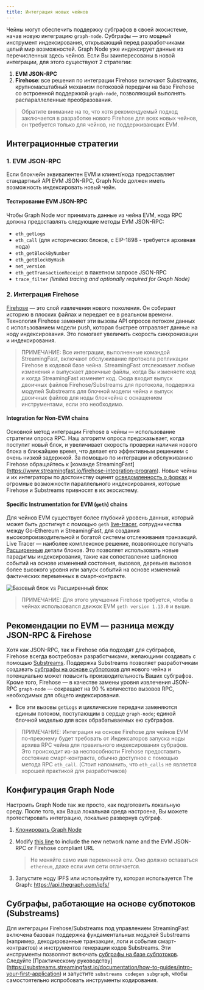```yaml
---
title: Интеграция новых чейнов
---
```


Чейны могут обеспечить поддержку субграфов в своей экосистеме, начав новую интеграцию `graph-node`. Субграфы — это мощный инструмент индексирования, открывающий перед разработчиками целый мир возможностей. Graph Node уже индексирует данные из перечисленных здесь чейнов. Если Вы заинтересованы в новой интеграции, для этого существуют 2 стратегии:

1. **EVM JSON-RPC**
2. **Firehose**: все решения по интеграции Firehose включают Substreams, крупномасштабный механизм потоковой передачи на базе Firehose со встроенной поддержкой `graph-node`, позволяющий выполнять распараллеленные преобразования.

> Обратите внимание на то, что хотя рекомендуемый подход заключается в разработке нового Firehose для всех новых чейнов, он требуется только для чейнов, не поддерживающих EVM.

## Интеграционные стратегии

### 1. EVM JSON-RPC

Если блокчейн эквивалентен EVM и клиент/нода предоставляет стандартный API EVM JSON-RPC, Graph Node должен иметь возможность индексировать новый чейн.

#### Тестирование EVM JSON-RPC

Чтобы Graph Node мог принимать данные из чейна EVM, нода RPC должна предоставлять следующие методы EVM JSON-RPC:

- `eth_getLogs`
- `eth_call` (для исторических блоков, с EIP-1898 - требуется архивная нода)
- `eth_getBlockByNumber`
- `eth_getBlockByHash`
- `net_version`
- `eth_getTransactionReceipt` в пакетном запросе JSON-RPC
- `trace_filter` _(limited tracing and optionally required for Graph Node)_

### 2. Интеграция Firehose

[Firehose](https://firehose.streamingfast.io/firehose-setup/overview) — это слой извлечения нового поколения. Он собирает историю в плоских файлах и передает ее в реальном времени. Технология Firehose заменяет эти вызовы API опросов потоком данных с использованием модели push, которая быстрее отправляет данные на ноду индексирования. Это помогает увеличить скорость синхронизации и индексирования.

> ПРИМЕЧАНИЕ: Все интеграции, выполненные командой StreamingFast, включают обслуживание протокола репликации Firehose в кодовой базе чейна. StreamingFast отслеживает любые изменения и выпускает двоичные файлы, когда Вы изменяете код и когда StreamingFast изменяет код. Сюда входит выпуск двоичных файлов Firehose/Substreams для протокола, поддержка модулей Substreams для блочной модели чейна и выпуск двоичных файлов для ноды блокчейна с оснащением инструментами, если это необходимо.

#### Integration for Non-EVM chains

Основной метод интеграции Firehose в чейны — использование стратегии опроса RPC. Наш алгоритм опроса предсказывает, когда поступит новый блок, и увеличивает скорость проверки наличия нового блока в ближайшее время, что делает его эффективным решением с очень низкой задержкой. За помощью по интеграции и обслуживанию Firehose обращайтесь к [команде StreamingFast] (https://www.streamingfast.io/firehose-integration-program). Новые чейны и их интеграторы по достоинству оценят [осведомленность о форках](https://substreams.streamingfast.io/documentation/consume/reliability-guarantees) и огромные возможности параллельного индексирования, которые Firehose и Substreams привносят в их экосистему.

#### Specific Instrumentation for EVM (`geth`) chains

Для чейнов EVM существует более глубокий уровень данных, который может быть достигнут с помощью `geth` [live-tracer](https://github.com/ethereum/go-ethereum/releases/tag/v1.14.0), сотрудничества между Go-Ethereum и StreamingFast, для создания высокопроизводительной и богатой системы отслеживания транзакций. Live Tracer — наиболее комплексное решение, позволяющее получать [Расширенные](https://streamingfastio.medium.com/new-block-model-to-accelerate-chain-integration-9f65126e5425) детали блоков. Это позволяет использовать новые парадигмы индексирования, такие как сопоставление шаблонов событий на основе изменений состояния, вызовов, деревьев вызовов более высокого уровня или запуск событий на основе изменений фактических переменных в смарт-контракте.

![Базовый блок vs Расширенный блок](/img/extended-vs-base-substreams-blocks.png)

> ПРИМЕЧАНИЕ: Для этого улучшения Firehose требуется, чтобы в чейнах использовался движок EVM `geth version 1.13.0` и выше.

## Рекомендации по EVM — разница между JSON-RPC & Firehose

Хотя как JSON-RPC, так и Firehose оба подходят для субграфов, Firehose всегда востребован разработчиками, желающими создавать с помощью [Substreams](https://substreams.streamingfast.io). Поддержка Substreams позволяет разработчикам создавать [субграфы на основе субпотоков](/subgraphs/cookbook/substreams-powered-subgraphs/) для нового чейна и потенциально может повысить производительность Ваших субграфов. Кроме того, Firehose — в качестве замены уровня извлечения JSON-RPC `graph-node` — сокращает на 90 % количество вызовов RPC, необходимых для общего индексирования.

- Все эти вызовы `getLogs` и циклические передачи заменяются единым потоком, поступающим в сердце `graph-node`; единой блочной моделью для всех обрабатываемых ею субграфов.

> ПРИМЕЧАНИЕ: Интеграция на основе Firehose для чейнов EVM по-прежнему будет требовать от Индексаторов запуска ноды архива RPC чейна для правильного индексирования субрафов. Это происходит из-за неспособности Firehose предоставить состояние смарт-контракта, обычно доступное с помощью метода RPC `eth_call`. (Стоит напомнить, что `eth_calls` не является хорошей практикой для разработчиков)

## Конфигурация Graph Node

Настроить Graph Node так же просто, как подготовить локальную среду. После того, как Ваша локальная среда настроена, Вы можете протестировать интеграцию, локально развернув субграф.

1. [Клонировать Graph Node](https://github.com/graphprotocol/graph-node)

2. Modify [this line](https://github.com/graphprotocol/graph-node/blob/master/docker/docker-compose.yml#L22) to include the new network name and the EVM JSON-RPC or Firehose compliant URL

   > Не меняйте само имя переменной env. Оно должно оставаться `ethereum`, даже если имя сети отличается.

3. Запустите ноду IPFS или используйте ту, которая используется The Graph: https://api.thegraph.com/ipfs/

## Субграфы, работающие на основе субпотоков (Substreams)

Для интеграции Firehose/Substreams под управлением StreamingFast включена базовая поддержка фундаментальных модулей Substreams (например, декодированные транзакции, логи и события смарт-контрактов) и инструментов генерации кодов Substreams. Эти инструменты позволяют включать [субграфы на базе субпотоков](/substreams/sps/introduction/). Следуйте [Практическому руководству] (https://substreams.streamingfast.io/documentation/how-to-guides/intro-your-first-application) и запустите `substreams codegen subgraph`, чтобы самостоятельно испробовать инструменты кодирования.
